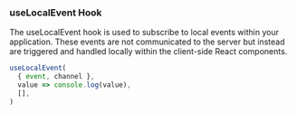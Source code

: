 ### useLocalEvent Hook

The useLocalEvent hook is used to subscribe to local events within your application. 
These events are not communicated to the server but instead are triggered and handled locally within the client-side React components.

```jsx
useLocalEvent(
  { event, channel },
  value => console.log(value),
  [],
)
```